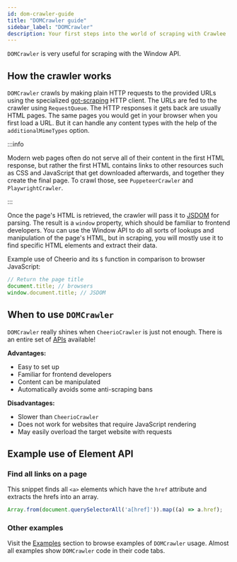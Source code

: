 ```yaml
---
id: dom-crawler-guide
title: "DOMCrawler guide"
sidebar_label: "DOMCrawler"
description: Your first steps into the world of scraping with Crawlee
---
```



&#8203;<ApiLink to="dom-crawler/class/DOMCrawler">`DOMCrawler`</ApiLink> is very useful for scraping with the Window API.

## How the crawler works

&#8203;<ApiLink to="dom-crawler/class/DOMCrawler">`DOMCrawler`</ApiLink> crawls by making plain HTTP requests to the provided URLs using the specialized [got-scraping](https://github.com/apify/got-scraping) HTTP client. The URLs are fed to the crawler using <ApiLink to="core/class/RequestQueue">`RequestQueue`</ApiLink>. The HTTP responses it gets back are usually HTML pages. The same pages you would get in your browser when you first load a URL. But it can handle any content types with the help of the <ApiLink to="cheerio-crawler/interface/CheerioCrawlerOptions#additionalMimeTypes">`additionalMimeTypes`</ApiLink> option.

:::info

Modern web pages often do not serve all of their content in the first HTML response, but rather the first HTML contains links to other resources such as CSS and JavaScript that get downloaded afterwards, and together they create the final page. To crawl those, see <ApiLink to="puppeteer-crawler/class/PuppeteerCrawler">`PuppeteerCrawler`</ApiLink> and <ApiLink to="playwright-crawler/class/PlaywrightCrawler">`PlaywrightCrawler`</ApiLink>.

:::

Once the page's HTML is retrieved, the crawler will pass it to [JSDOM](https://www.npmjs.com/package/jsdom) for parsing. The result is a `window` property, which should be familiar to frontend developers. You can use the Window API to do all sorts of lookups and manipulation of the page's HTML, but in scraping, you will mostly use it to find specific HTML elements and extract their data.

Example use of Cheerio and its `$` function in comparison to browser JavaScript:

```ts
// Return the page title
document.title; // browsers
window.document.title; // JSDOM
```

## When to use `DOMCrawler`

`DOMCrawler` really shines when `CheerioCrawler` is just not enough. There is an entire set of [APIs](https://developer.mozilla.org/en-US/docs/Web/API/HTML_DOM_API) available!

**Advantages:**

-   Easy to set up
-   Familiar for frontend developers
-   Content can be manipulated
-   Automatically avoids some anti-scraping bans

**Disadvantages:**

-   Slower than `CheerioCrawler`
-   Does not work for websites that require JavaScript rendering
-   May easily overload the target website with requests

## Example use of Element API

### Find all links on a page

This snippet finds all `<a>` elements which have the `href` attribute and extracts the hrefs into an array.

```js
Array.from(document.querySelectorAll('a[href]')).map((a) => a.href);
```

### Other examples

Visit the [Examples](../examples) section to browse examples of `DOMCrawler` usage. Almost all examples show `DOMCrawler` code in their code tabs.
